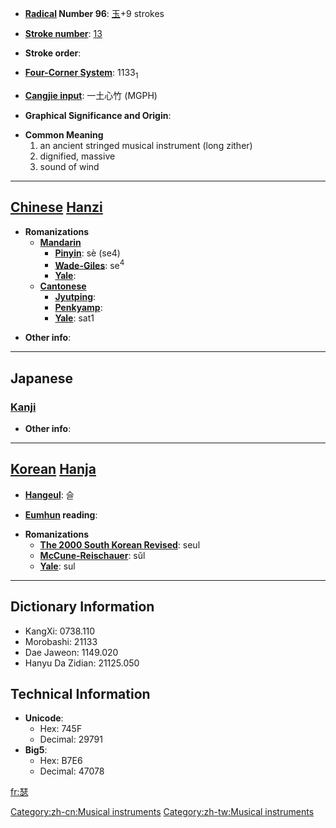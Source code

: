 * '''[[Wiktionary:Chinese radical index| Radical]] Number 96''': [[Wiktionary:Chinese radical index 玉|玉]]+9 strokes

* '''[[Wiktionary:Chinese total strokes index|Stroke number]]''': [[Wiktionary:Chinese total strokes index 13|13]]

* '''Stroke order''': 

* '''[[Wiktionary:Chinese four corner index|Four-Corner System]]''': 1133<sub>1</sub>

* '''[[Wiktionary:Chinese Cangjie index|Cangjie input]]''': 一土心竹 (MGPH)

* '''Graphical Significance and Origin''': 

* '''Common Meaning'''
*#an ancient stringed musical instrument (long zither)
*# dignified, massive
*# sound of wind


----

== [[Chinese]] [[Hanzi]] ==

* '''Romanizations'''
** '''[[Mandarin]]'''
*** '''[[Pinyin]]''': sè (se4)
*** '''[[Wade-Giles]]''': se<sup>4</sup>
*** '''[[Yale]]''': 
** '''[[Cantonese]]'''
*** '''[[Jyutping]]''':
*** '''[[Penkyamp]]''': 
*** '''[[Yale]]''': sat1

* '''Other info''': 

----

==Japanese==
===[[Kanji]]===
{{kanji|on readings=[[しつ]] (shitsu)
|kun readings=[[おおごと]] (oogoto)
}}

* '''Other info''':  

----

== [[Korean]] [[Hanja]] ==

* '''[[Hangeul]]''': 슬

* '''[[Eumhun]] reading''': 

* '''Romanizations'''
** '''[[The 2000 South Korean Revised Romanization|The 2000 South Korean Revised]]''': seul
** '''[[McCune-Reischauer]]''': sŭl
** '''[[Yale]]''': sul

----

== Dictionary Information ==

* KangXi: 0738.110
* Morobashi: 21133
* Dae Jaweon: 1149.020
* Hanyu Da Zidian: 21125.050

== Technical Information ==

* '''Unicode''':
** Hex: 745F
** Decimal: 29791
* '''Big5''':
** Hex: B7E6
** Decimal: 47078

[[fr:瑟]]
[[Category:zh-cn:Musical instruments]]
[[Category:zh-tw:Musical instruments]]